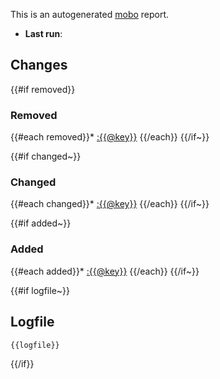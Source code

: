 <div class="description-box">This is an autogenerated [https://github.com/Fannon/mobo mobo] report.</div>

* '''Last run''': {{now}}

==Changes==
{{#if removed}}
===Removed===
{{#each removed}}* [[:{{@key}}]]
{{/each}}
{{/if~}}

{{#if changed~}}
===Changed===
{{#each changed}}* [[:{{@key}}]]
{{/each}}
{{/if~}}

{{#if added~}}
===Added===
{{#each added}}* [[:{{@key}}]]
{{/each}}
{{/if~}}

{{#if logfile~}}
==Logfile==
<pre>{{logfile}}</pre>
{{/if}}
